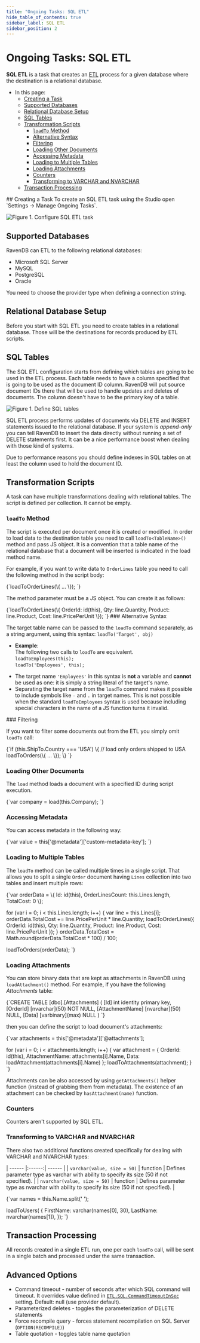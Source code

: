 ```yaml
---
title: "Ongoing Tasks: SQL ETL"
hide_table_of_contents: true
sidebar_label: SQL ETL
sidebar_position: 2
---
```



# Ongoing Tasks: SQL ETL  
<Admonition type="note" title="">

**SQL ETL** is a task that creates an [ETL](../../../server/ongoing-tasks/etl/basics.mdx) process 
for a given database where the destination is a relational database.

* In this page:  
  * [Creating a Task](../../../server/ongoing-tasks/etl/sql.mdx#creating-a-task)  
  * [Supported Databases](../../../server/ongoing-tasks/etl/sql.mdx#supported-databases)  
  * [Relational Database Setup](../../../server/ongoing-tasks/etl/sql.mdx#relational-database-setup)  
  * [SQL Tables](../../../server/ongoing-tasks/etl/sql.mdx#sql-tables)  
  * [Transformation Scripts](../../../server/ongoing-tasks/etl/sql.mdx#transformation-scripts)  
     * [`loadTo` Method](../../../server/ongoing-tasks/etl/sql.mdx#method)  
     * [Alternative Syntax](../../../server/ongoing-tasks/etl/sql.mdx#alternative-syntax)  
     * [Filtering](../../../server/ongoing-tasks/etl/sql.mdx#filtering)  
     * [Loading Other Documents](../../../server/ongoing-tasks/etl/sql.mdx#loading-other-documents)  
     * [Accessing Metadata](../../../server/ongoing-tasks/etl/sql.mdx#accessing-metadata)  
     * [Loading to Multiple Tables](../../../server/ongoing-tasks/etl/sql.mdx#loading-to-multiple-tables)  
     * [Loading Attachments](../../../server/ongoing-tasks/etl/sql.mdx#loading-attachments)  
     * [Counters](../../../server/ongoing-tasks/etl/sql.mdx#counters)  
     * [Transforming to VARCHAR and NVARCHAR](../../../server/ongoing-tasks/etl/sql.mdx#transforming-to-varchar-and-nvarchar)  
  * [Transaction Processing](../../../server/ongoing-tasks/etl/sql.mdx#advanced-options)  

</Admonition>
## Creating a Task
To create an SQL ETL task using the Studio open `Settings -> Manage Ongoing Tasks`.

![Figure 1. Configure SQL ETL task](./assets/sql-etl-setup.png)



## Supported Databases

RavenDB can ETL to the following relational databases:

- Microsoft SQL Server
- MySQL
- PostgreSQL 
- Oracle

You need to choose the provider type when defining a connection string.



## Relational Database Setup

Before you start with SQL ETL you need to create tables in a relational database. Those will be the destinations for records produced by ETL scripts.



## SQL Tables

The SQL ETL configuration starts from defining which tables are going to be used in the ETL process. Each table needs to have a column specified that
is going to be used as the document ID column. RavenDB will put source document IDs there that will be used to handle updates and deletes of documents. 
The column doesn't have to be the primary key of a table.

![Figure 1. Define SQL tables](./assets/sql-etl-tables.png)

<Admonition type="info" title="Insert only" id="insert-only" href="#insert-only">

SQL ETL process performs updates of documents via DELETE and INSERT statements issued to the relational database. If your system is _append-only_ you can tell RavenDB to
insert the data directly without running a set of DELETE statements first. It can be a nice performance boost when dealing with those kind of systems.

</Admonition>

<Admonition type="warning" title="Indexes" id="indexes" href="#indexes">
Due to performance reasons you should define indexes in SQL tables on at least the column used to hold the document ID.
</Admonition>



## Transformation Scripts

A task can have multiple transformations dealing with relational tables. The script is defined per collection. It cannot be empty.

### `loadTo` Method

The script is executed per document once it is created or modified. In order to load data to the destination table you need to call `loadTo<TableName>()` method and pass JS object.
It is a convention that a table name of the relational database that a document will be inserted is indicated in the load method name. 

For example, if you want to write data to `OrderLines` table you need to call the following method in the script body:

<TabItem value="javascript" label="javascript">
<CodeBlock language="javascript">
{`loadToOrderLines(\{ ... \});
`}
</CodeBlock>
</TabItem>

The method parameter must be a JS object. You can create it as follows:

<TabItem value="javascript" label="javascript">
<CodeBlock language="javascript">
{`loadToOrderLines(\{
        OrderId: id(this),
        Qty: line.Quantity,
        Product: line.Product,
        Cost: line.PricePerUnit
\});
`}
</CodeBlock>
</TabItem>
<Admonition type="note" title="">
### Alternative Syntax

The target table name can be passed to the `loadTo` command separately, as a string argument, 
using this syntax: `loadTo('Target', obj)`  

* **Example**:  
  The following two calls to `loadTo` are equivalent.  
  `loadToEmployees(this);`  
  `loadTo('Employees', this);`  

<Admonition type="info" title="">

 * The target name `'Employees'` in this syntax is **not** a variable and **cannot** be used as one: 
   it is simply a string literal of the target's name.  
 * Separating the target name from the `loadTo` command makes it possible to include symbols like 
   `-` and `.` in target names. This is not possible when the standard `loadToEmployees` syntax is 
   used because including special characters in the name of a JS function turns it invalid.  
</Admonition>
</Admonition>
### Filtering

If you want to filter some documents out from the ETL you simply omit `loadTo` call:

<TabItem value="javascript" label="javascript">
<CodeBlock language="javascript">
{`if (this.ShipTo.Country === 'USA') \{
    // load only orders shipped to USA
    loadToOrders(\{ ... \});
\}
`}
</CodeBlock>
</TabItem>

### Loading Other Documents

The `load` method loads a document with a specified ID during script execution.

<TabItem value="javascript" label="javascript">
<CodeBlock language="javascript">
{`var company = load(this.Company);
`}
</CodeBlock>
</TabItem>

### Accessing Metadata

You can access metadata in the following way:

<TabItem value="javascript" label="javascript">
<CodeBlock language="javascript">
{`var value = this['@metadata']['custom-metadata-key'];
`}
</CodeBlock>
</TabItem>

### Loading to Multiple Tables

The `loadTo` method can be called multiple times in a single script. That allows you to split a single `Order` document having `Lines` collection into two tables and insert multiple rows:

<TabItem value="javascript" label="javascript">
<CodeBlock language="javascript">
{`var orderData = \{
    Id: id(this),
    OrderLinesCount: this.Lines.length,
    TotalCost: 0
\};

for (var i = 0; i < this.Lines.length; i++) \{
    var line = this.Lines[i];
    orderData.TotalCost += line.PricePerUnit * line.Quantity;
    loadToOrderLines(\{
        OrderId: id(this),
        Qty: line.Quantity,
        Product: line.Product,
        Cost: line.PricePerUnit
    \});
\}
orderData.TotalCost = Math.round(orderData.TotalCost  * 100) / 100;

loadToOrders(orderData);
`}
</CodeBlock>
</TabItem>

### Loading Attachments

You can store binary data that are kept as attachments in RavenDB using `loadAttachment()` method. For example, if you have the following _Attachments_ table:

<TabItem value="sql" label="sql">
<CodeBlock language="sql">
{`CREATE TABLE [dbo].[Attachments]
(
    [Id] int identity primary key,
    [OrderId] [nvarchar](50) NOT NULL,
    [AttachmentName] [nvarchar](50) NULL,
    [Data] [varbinary](max) NULL
)
`}
</CodeBlock>
</TabItem>

then you can define the script to load document's attachments:

<TabItem value="javascript" label="javascript">
<CodeBlock language="javascript">
{`var attachments = this['@metadata']['@attachments'];

for (var i = 0; i < attachments.length; i++) \{
    var attachment = \{
        OrderId: id(this),
        AttachmentName: attachments[i].Name,
        Data: loadAttachment(attachments[i].Name)
    \};
    loadToAttachments(attachment);
\}
`}
</CodeBlock>
</TabItem>

Attachments can be also accessed by using `getAttachments()` helper function (instead of grabbing them from metadata). The existence of an attachment can be checked by
`hasAttachment(name)` function.

### Counters

Counters aren't supported by SQL ETL.

### Transforming to VARCHAR and NVARCHAR

There also two additional functions created specifically for dealing with VARCHAR and NVARCHAR types:

| ------ |:------:| ------ |
| `varchar(value, size = 50)` | function | Defines parameter type as varchar with ability to specify its size (50 if not specified). |
| `nvarchar(value, size = 50)` | function | Defines parameter type as nvarchar with ability to specify its size (50 if not specified). |

<TabItem value="javascript" label="javascript">
<CodeBlock language="javascript">
{`var names = this.Name.split(' ');

loadToUsers(
\{
    FirstName: varchar(names[0], 30),
    LastName: nvarchar(names[1]),
\});
`}
</CodeBlock>
</TabItem>



## Transaction Processing

All records created in a single ETL run, one per each `loadTo` call, will be sent in a single batch and processed under the same transaction.



## Advanced Options

- Command timeout - number of seconds after which SQL command will timeout. It overrides value defined in [`ETL.SQL.CommandTimeoutInSec`](../../../server/configuration/etl-configuration.mdx#etlsqlcommandtimeoutinsec) setting. Default: null (use provider default).
- Parameterized deletes - toggles the parameterization of DELETE statements
- Force recompile query - forces statement recompilation on SQL Server (`OPTION(RECOMPILE)`)
- Table quotation - toggles table name quotation



